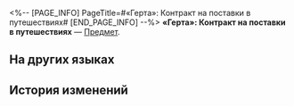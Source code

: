 <%-- [PAGE_INFO]
PageTitle=#«Герта»: Контракт на поставки в путешествиях#
[END_PAGE_INFO] --%>
{{Предмет Инфобокс
|id          = 310011
|Изображение = Предмет «Герта»- Контракт на поставки в путешествиях.png
|Тип         = 
|Инвентарь   = Ценные предметы
|Редкость    = 4
|Эффект      = 
|Описание    = Договор о взаимопомощи между Гертой и экспрессом. Она поможет экспрессу, когда сможет, в обмен на сокровища, найденные на Пути Освоения.
}}
'''«Герта»: Контракт на поставки в путешествиях''' — [[Предмет]].

==На других языках==
{{На других языках
|en   = Herta Contract: Roaming Refill
|zhs  = 黑塔&nbsp;•&nbsp;漫游补充协议
|zht  = 黑塔•漫遊補充協議
|ja   = ヘルタ・漫遊補充協定
|ko   = 헤르타 • 로밍 보충 협의
|es   = Herta - Contrato de abastecimiento itinerante
|fr   = Contrat de recharge itinérante de Herta
|ru   = «Герта»: Контракт на поставки в путешествиях
|th   = Herta - เติมเต็มการเดินทาง
|vi   = Herta - Thỏa Thuận Bổ Sung Du Ngoạn
|de   = Hertas Vertrag – Roamingauffüllung
|id   = Herta Contract: Roaming Refill
|pt   = Contrato de Herta: Refil Itinerante
}}

==История изменений==
{{История изменений|3.5}}